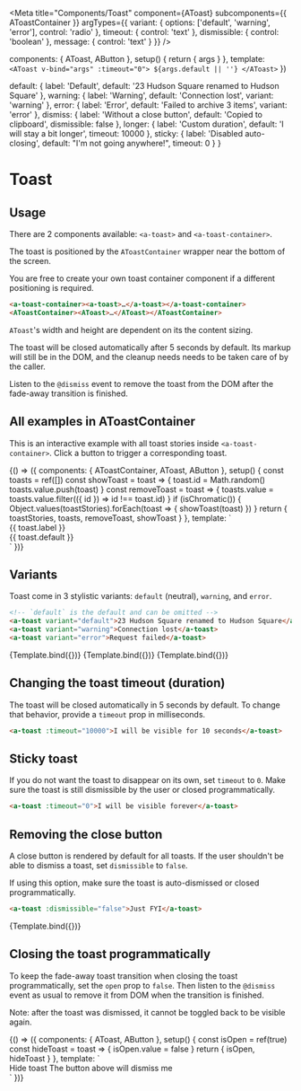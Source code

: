 

<Meta
  title="Components/Toast"
  component={AToast}
  subcomponents={{ AToastContainer }}
  argTypes={{
    variant: {
      options: ['default', 'warning', 'error'],
      control: 'radio'
    },
    timeout: { control: 'text' },
    dismissible: { control: 'boolean' },
    message: { control: 'text' }
  }}
/>

  components: { AToast, AButton },
  setup() {
    return { args }
  },
  template: `
    <AToast v-bind="args" :timeout="0">
    ${args.default || ''}
    </AToast>`
})

  default: {
    label: 'Default',
    default: '23 Hudson Square renamed to Hudson Square'
  },
  warning: {
    label: 'Warning',
    default: 'Connection lost',
    variant: 'warning'
  },
  error: {
    label: 'Error',
    default: 'Failed to archive 3 items',
    variant: 'error'
  },
  dismiss: {
    label: 'Without a close button',
    default: 'Copied to clipboard',
    dismissible: false
  },
  longer: {
    label: 'Custom duration',
    default: 'I will stay a bit longer',
    timeout: 10000
  },
  sticky: {
    label: 'Disabled auto-closing',
    default: "I'm not going anywhere!",
    timeout: 0
  }
}

# Toast

## Usage

There are 2 components available: `<a-toast>` and `<a-toast-container>`.

The toast is positioned by the `AToastContainer` wrapper near the bottom of the screen.

You are free to create your own toast container component if a different positioning is required.

```html
<a-toast-container><a-toast>…</a-toast></a-toast-container>
<AToastContainer><AToast>…</AToast></AToastContainer>
```

<ArgsTable of={AToast} />

`AToast`'s width and height are dependent on its the content sizing.

The toast will be closed automatically after 5 seconds by default.
Its markup will still be in the DOM, and the cleanup needs needs to be taken care of by the caller.

Listen to the `@dismiss` event to remove the toast from the DOM after the fade-away transition is finished.

## All examples in AToastContainer

This is an interactive example with all toast stories inside `<a-toast-container>`.
Click a button to trigger a corresponding toast.

<Canvas>
  <Story name="toast-container">
    {() => ({
      components: { AToastContainer, AToast, AButton },
      setup() {
        const toasts = ref([])
        const showToast = toast => {
          toast.id = Math.random()
          toasts.value.push(toast)
        }
        const removeToast = toast => {
          toasts.value = toasts.value.filter(({ id }) => id !== toast.id)
        }
        if (isChromatic()) {
          Object.values(toastStories).forEach(toast => {
            showToast(toast)
          })
        }
        return {
          toastStories,
          toasts,
          removeToast,
          showToast
        }
      },
      template: `
      <div>
        <div class="flex flex-wrap" v-if="${!isChromatic()}">
          <a-button
            v-for="(toast, key) in toastStories"
            :key="key"
            variant="primary"
            class="m-1"
            @click="showToast(toast)">
            {{ toast.label }}
          </a-button>
        </div>
        <AToastContainer>
          <AToast
            v-for="(toast, key) in toasts"
            :key="toast.id"
            :variant="toast.variant || 'default'"
            :timeout="toast.timeout"
            :dismissible="toast.dismissible"
            @dismiss="removeToast(toast)"
            class="mx-auto my-2">
            {{ toast.default }}
          </AToast>
        </AToastContainer>
      </div>`
    })}
  </Story>
</Canvas>

## Variants

Toast come in 3 stylistic variants: `default` (neutral), `warning`, and `error`.

```html
<!-- `default` is the default and can be omitted -->
<a-toast variant="default">23 Hudson Square renamed to Hudson Square</a-toast>
<a-toast variant="warning">Connection lost</a-toast>
<a-toast variant="error">Request failed</a-toast>
```

<Canvas isColumn={true}>
  <Story name="default" args={toastStories.default}>
    {Template.bind({})}
  </Story>
  <Story name="warning" args={toastStories.warning}>
    {Template.bind({})}
  </Story>
  <Story name="error" args={toastStories.error}>
    {Template.bind({})}
  </Story>
</Canvas>

## Changing the toast timeout (duration)

The toast will be closed automatically in 5 seconds by default.
To change that behavior, provide a `timeout` prop in milliseconds.

```html
<a-toast :timeout="10000">I will be visible for 10 seconds</a-toast>
```

## Sticky toast

If you do not want the toast to disappear on its own, set `timeout` to `0`.
Make sure the toast is still dismissible by the user or closed programmatically.

```html
<a-toast :timeout="0">I will be visible forever</a-toast>
```

## Removing the close button

A close button is rendered by default for all toasts.
If the user shouldn't be able to dismiss a toast, set `dismissible` to `false`.

If using this option, make sure the toast is auto-dismissed or closed programmatically.

```html
<a-toast :dismissible="false">Just FYI</a-toast>
```

<Canvas>
  <Story name="hide close button" args={toastStories.dismiss}>
    {Template.bind({})}
  </Story>
</Canvas>

## Closing the toast programmatically

To keep the fade-away toast transition when closing the toast programmatically,
set the `open` prop to `false`.
Then listen to the `@dismiss` event as usual to remove it from DOM when the transition is finished.

Note: after the toast was dismissed, it cannot be toggled back to be visible again.

<Canvas>
  <Story name="external dismiss">
    {() => ({
      components: { AToast, AButton },
      setup() {
        const isOpen = ref(true)
        const hideToast = toast => {
          isOpen.value = false
        }
        return {
          isOpen,
          hideToast
        }
      },
      template: `
      <div>
        <a-button
          variant="primary"
          class="m-1"
          @click="hideToast">
          Hide toast
        </a-button>
        <AToast
          :open="isOpen"
          :timeout="0"
          :dismissible="false">
          The button above will dismiss me
        </AToast>
      </div>`
    })}
  </Story>
</Canvas>
